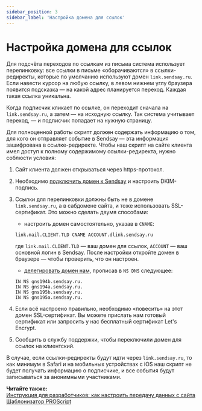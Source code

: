 ```yaml
---
sidebar_position: 3
sidebar_label: 'Настройка домена для ссылок'
---
```


# Настройка домена для ссылок

Для подсчёта переходов по ссылкам из письма система использует перелинковку: все ссылки в письме «оборачиваются» в ссылки-редиректы, которые по умолчанию используют домен `link.sendsay.ru`. Если навести курсор на любую ссылку, в левом нижнем углу браузера появится подсказка — на какой адрес планируется переход. Каждая такая ссылка уникальна.

Когда подписчик кликает по ссылке, он переходит сначала на `link.sendsay.ru`, а затем — на исходную ссылку. Так система учитывает переход, — и подписчик попадает на нужную страницу.

Для полноценной работы скрипт должен содержать информацию о том, для кого он отправляет событие в Sendsay — эта информация зашифрована в ссылке-редиректе. Чтобы наш скрипт на сайте клиента имел доступ к полному содержимому ссылки-редиректа, нужно соблюсти условия:

1. Сайт клиента должен открываться через https-протокол.

2. Необходимо [подключить домен к Sendsay](https://docs.sendsay.ru/email-campaigns/settings/how-to-connect-domain/#как-самостоятельно-подключить-домен) и настроить DKIM-подпись.

3. Ссылки для перелинковки должны быть не в домене `link.sendsay.ru`, а в сабдомене сайта, и тоже использовать SSL-сертификат. Это можно сделать двумя способами:

   - настроить домен самостоятельно, указав в `CNAME`:

   ```
   link.mail.CLIENT.TLD CNAME ACCOUNT.dlink.sendsay.ru
   ```

   где `link.mail.CLIENT.TLD` — ваш домен для ссылок, `ACCOUNT` — ваш основной логин в Sendsay. После настройки откройте домен в браузере — чтобы проверить, что он настроен.

   - [делегировать домен нам](https://docs.sendsay.ru/email-campaigns/settings/how-to-delegate-subdomain), прописав в `NS DNS` следующее:

   ```
   IN NS gns194b.sendsay.ru.
   IN NS gns194a.sendsay.ru.
   IN NS gns195b.sendsay.ru.
   IN NS gns195a.sendsay.ru.
   ```

4. Если всё настроено правильно, необходимо «повесить» на этот домен SSL-сертификат. Вы можете прислать нам готовый сертификат или запросить у нас бесплатный сертификат Let's Encrypt.

5. Сообщить в службу поддержки, чтобы переключили домен для ссылок на клиентский.

В случае, если ссылки-редиректы будут идти через `link.sendsay.ru`, то как минимум в Safari и на мобильных устройствах с iOS наш скрипт не будет получать информацию о подписчике, и все события будут записываться за анонимными участниками.

**Читайте также:**<br/>
[Инструкция для разработчиков: как настроить передачу данных с сайта](https://docs.sendsay.ru/ecom/how-to-configure-data-transfer)<br/>
[Шаблонизатор PROScript](https://docs.sendsay.ru/ecom/ecom-proscript)
